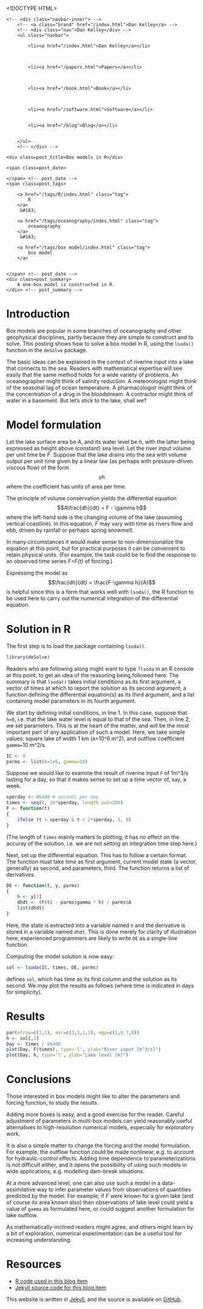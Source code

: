 <!DOCTYPE HTML>
<html>
<head>
<link rel='stylesheet' type='text/css' href='https://dankelley.github.io/css/syntax.css' />
<link rel='stylesheet' type='text/css' href='https://dankelley.github.io/css/style.css' />
<meta charset="UTF-8">
<title>Box models in R</title>
</head>

<body>
<div class="navbar">
    <!-- <div class="navbar-inner"> -->
        <!-- <a class="brand" href="/index.html">Dan Kelley</a> -->
        <!-- <div class="nav">Dan Kelley</div> -->
        <ul class="navbar">
            
            <li><a href="/index.html">Dan Kelley</a></li>
            

            
            <li><a href="/papers.html">Papers</a></li>
            

            
            <li><a href="/book.html">Book</a></li>
            

            
            <li><a href="/software.html">Software</a></li>
            
            
            <li><a href="/blog">Blog</a></li>
            

        </ul>
        <!-- </div> -->
</div>

<div id="content">
    
<script type="text/javascript" src="http://cdn.mathjax.org/mathjax/latest/MathJax.js?config=TeX-AMS-MML_HTMLorMML"> </script>





<!-- <div class="span8"> -->

<div class=topnav>

<!-- | <a href='/blog'>Home</a> | -->

</div> <!-- topnav -->


<div class="page-header">

    <div class=post_title>Box models in R</div>
<!-- </div> --> <!-- span8 -->

<!-- <div class="span4"> -->

<div class=slug>
    <span class=post_date>
        
    </span> <!-- post_date -->
    <span class=post_tags>
        
        <a href="/tags/R/index.html" class="tag">
            R
        </a>
         &#183; 
        
        <a href="/tags/oceanography/index.html" class="tag">
            oceanography
        </a>
         &#183; 
        
        <a href="/tags/box model/index.html" class="tag">
            box model
        </a>
        
        
    </span> <!-- post_date -->
    <div class=post_summary>
        A one-box model is constructed in R.
    </div> <!-- post_summary -->
</div> <!-- slug -->

<!-- </div> -->
<!-- span4 -->
</div> <!-- page-header -->



# Introduction

Box models are popular in some branches of oceanography and other geophysical disciplines, partly because they are simple to construct and to solve.  This posting shows how to solve a box model in R, using the ``lsoda()`` function in the ``deSolve`` package.

The basic ideas can be explained in the context of riverine input into a lake that connects to the sea.  Readers with mathematical expertise will see easily that the same method holds for a wide variety of problems. An oceanographer might think of salinity reduction.  A meteorologist might think of the seasonal lag of ocean temperature.  A pharmacologist might think of the concentration of a drug in the bloodstream.  A contractor might think of water in a basement.  But let's stick to the lake, shall we?


# Model formulation

Let the lake surface area be *A*, and its water level be *h*, with the latter being expressed as height above (constant) sea level.  Let the river input volume per unit time be *F*.   Suppose that the lake drains into the sea with volume output per unit time given by a linear law (as perhaps with pressure-driven viscous flow) of the form $$\gamma h$$ where the coefficient has units of area per time.



The principle of volume conservation yields the differential equation
$$A\frac{dh}{dt} = F - \gamma h$$
where the left-hand side is the changing volume of the lake (assuming vertical coastline).  In this equation, *F* may vary with time as rivers flow and ebb, driven by rainfall or perhaps spring snowmelt.

In many circumstances it would make sense to non-dimensionalize the equation at this point, but for practical purposes it can be convenient to retain physical units.  (For example, the task could be to find the response to an observed time series *F=F(t)* of forcing.)

Expressing the model as
$$\frac{dh}{dt} = \frac{F-\gamma h}{A}$$
is helpful since this is a form that works well with ``lsoda()``, the R function to be used here to carry out the numerical integration of the differential equation.



# Solution in R

The first step is to load the package containing ``lsoda()``.

```r
library(deSolve)
```

Readers who are following along might want to type ``?lsoda`` in an R console at this point, to get an idea of the reasoning being followed here.  The summary is that ``lsoda()`` takes initial conditions as its first argument, a vector of times at which to report the solution as its second argument, a function defining the differential equation(s) as its third argument, and a list containing model parameters in its fourth argument.

We start by defining initial conditions, in line 1.  In this case, suppose that ``h=0``, i.e. that the lake water level is equal to that of the sea.  Then, in line 2, we set parameters.  This is at the heart of the matter, and will be the most important part of any application of such a model.  Here, we take simple values: square lake of width 1 km (``A``=10^6 m^2), and outflow coefficient ``gamma=``10 m^2/s.


```r
IC <- 0
parms <- list(A=1e6, gamma=10)
```

Suppose we would like to examine the result of riverine input ``F`` of 1m^3/s lasting for a day, so that it makes sense to set up a time vector of, say, a week.

```r
sperday <- 86400 # seconds per day
times <- seq(0, 10*sperday, length.out=200)
F <- function(t)
{
    ifelse (t > sperday & t < 2*sperday, 1, 0)
}
```
(The length of ``times`` mainly matters to plotting; it has no effect on the accuray of the solution, i.e. we are not setting an integration time step here.)

Next, set up the differential equation.  This has to follow a certain format.  The function must take time as first argument, current model state (a vector, generally) as second, and parameters, third.  The function returns a list of derivatives.


```r
DE <- function(t, y, parms)
{
    h <- y[1]
    dhdt <- (F(t) - parms$gamma * h) / parms$A
    list(dhdt)
}
```
Here, the state is extracted into a variable named ``h`` and the derivative is stored in a variable named ``dhdt``.  This is done merely for clarity of illustration here; experienced programmers are likely to write ``DE`` as a single-line function.

Computing the model solution is now easy:
```r
sol <- lsoda(IC, times, DE, parms)
```
defines ``sol``, which has time as its first column and the solution as its second.  We may plot the results as follows (where time is indicated in days for simplicity).

# Results

```r
par(mfrow=c(2,1), mar=c(3,3,1,1), mgp=c(2,0.7,0))
h <- sol[,2]
Day <- times / 86400
plot(Day, F(times), type='l', ylab="River input [m^3/s]")
plot(Day, h, type='l', ylab="Lake level [m]")
```

# Conclusions

Those interested in box models might like to alter the parameters and forcing function, to study the results.  

Adding more boxes is easy, and a good exercise for the reader.  Careful adjustment of parameters in multi-box models can yield reasonably useful alternatives to high-resolution numerical models, especially for exploratory work.

It is also a simple matter to change the forcing and the model formulation.  For example, the outflow function could be made nonlinear, e.g. to account for hydraulic-control effects.  Adding time dependence to parameterizations is not difficult either, and it opens the possibility of using such models in wide applications, e.g. modelling dam-break situations.  

At a more advanced level, one can also use such a model in a data-assimilative way to infer parameter values from observations of quantities predicted by the model.  For example, if *F* were known for a given lake (and of course its area known also) then observations of lake level could yield a value of ``gamma`` as formulated here, or could suggest another formulation for lake outflow.

As mathematically-inclined readers might agree, and others might learn by a bit of exploration, numerical experimentation can be a useful tool for increasing understanding.

# Resources
* [R code used in this blog item](/assets/2014-03-16-box-model.R)
* [Jekyll source code for this blog item](https://raw.github.com/dankelley/dankelley.github.io/master/assets/2014-03-16-box-model.Rmd)




</div>

<p class="footnote">This website is written in <a
href="http://jekyllrb.com">Jekyll</a>, and the source is available on <a
href="https://github.com/dankelley/dankelley.github.io">GitHub</a>.</p>

</body>
</html>

